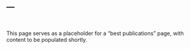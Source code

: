 ---
---

<link rel="stylesheet" href="styles.css" type="text/css" />
<br>

This page serves as a placeholder for a "best publications" page, with content to be populated shortly.
